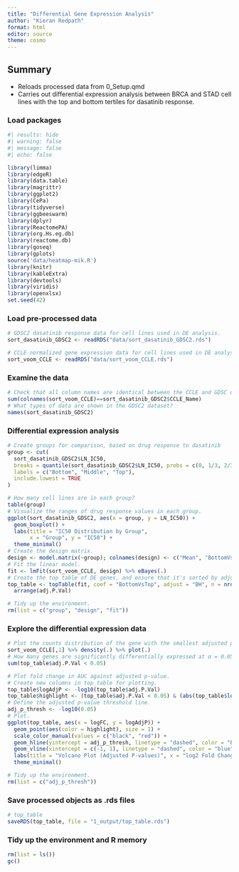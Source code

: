 ```yaml
---
title: "Differential Gene Expression Analysis"
author: "Kieran Redpath"
format: html
editor: source
theme: cosmo
---
```


## Summary
+ Reloads processed data from 0_Setup.qmd
+ Carries out differential expression analysis between BRCA and STAD cell lines with the top and bottom tertiles for dasatinib response.

### Load packages
```r
#| results: hide
#| warning: false
#| message: false
#| echo: false

library(limma)
library(edgeR)
library(data.table)
library(magrittr)
library(ggplot2)
library(CePa)
library(tidyverse)
library(ggbeeswarm)
library(dplyr)
library(ReactomePA)
library(org.Hs.eg.db)
library(reactome.db)
library(goseq)
library(gplots)
source('data/heatmap-mik.R')
library(knitr)
library(kableExtra)
library(devtools)
library(viridis)
library(openxlsx)
set.seed(42)
```

### Load pre-processed data
```r
# GDSC2 dasatinib response data for cell lines used in DE analysis.
sort_dasatinib_GDSC2 <- readRDS("data/sort_dasatinib_GDSC2.rds")

# CCLE normalized gene expression data for cell lines used in DE analysis.
sort_voom_CCLE <- readRDS("data/sort_voom_CCLE.rds")
```

### Examine the data
```r
# Check that all column names are identical between the CCLE and GDSC datasets
sum(colnames(sort_voom_CCLE)==sort_dasatinib_GDSC2$CCLE_Name)
# What types of data are shown in the GDSC2 dataset?
names(sort_dasatinib_GDSC2)
```

### Differential expression analysis
```r
# Create groups for comparison, based on drug response to dasatinib
group <- cut(
  sort_dasatinib_GDSC2$LN_IC50,
  breaks = quantile(sort_dasatinib_GDSC2$LN_IC50, probs = c(0, 1/3, 2/3, 1), na.rm = TRUE),
  labels = c("Bottom", "Middle", "Top"),
  include.lowest = TRUE
)

# How many cell lines are in each group?
table(group)
# Visualize the ranges of drug response values in each group.
ggplot(sort_dasatinib_GDSC2, aes(x = group, y = LN_IC50)) +
  geom_boxplot() +
  labs(title = "IC50 Distribution by Group",
       x = "Group", y = "IC50") +
  theme_minimal()
# Create the design matrix.
design <- model.matrix(~group); colnames(design) <- c("Mean", "BottomVsMiddle", "BottomVsTop")
# Fit the linear model.
fit <- lmFit(sort_voom_CCLE, design) %>% eBayes(.)
# Create the top table of DE genes, and ensure that it's sorted by adjusted p-value.
top_table <- topTable(fit, coef = "BottomVsTop", adjust = "BH", n = nrow(sort_voom_CCLE)) %>%
  arrange(adj.P.Val)

# Tidy up the environment.
rm(list = c("group", "design", "fit"))
```

### Explore the differential expression data
```r
# Plot the counts distribution of the gene with the smallest adjusted p-value across these cell lines.
sort_voom_CCLE[,1] %>% density(.) %>% plot(.)
# How many genes are significantly differentially expressed at α = 0.05?
sum(top_table$adj.P.Val < 0.05)

# Plot fold change in AUC against adjusted p-value.
# Create new columns in top_table for plotting.
top_table$logAdjP <- -log10(top_table$adj.P.Val)
top_table$highlight <- (top_table$adj.P.Val < 0.05) & (abs(top_table$logFC) > 1)
# Define the adjusted p-value threshold line.
adj_p_thresh <- -log10(0.05)
# Plot.
ggplot(top_table, aes(x = logFC, y = logAdjP)) +
  geom_point(aes(color = highlight), size = 1) +
  scale_color_manual(values = c("black", "red")) +
  geom_hline(yintercept = adj_p_thresh, linetype = "dashed", color = "blue") +
  geom_vline(xintercept = c(-1, 1), linetype = "dashed", color = "blue") +
  labs(title = "Volcano Plot (Adjusted P-values)", x = "log2 Fold Change", y = "-log10(Adjusted P-value)") +
  theme_minimal()

# Tidy up the environment.
rm(list = c("adj_p_thresh"))
```

### Save processed objects as .rds files
```r
# top_table
saveRDS(top_table, file = "1_output/top_table.rds")
```

### Tidy up the environment and R memory
```r
rm(list = ls())
gc()
```

